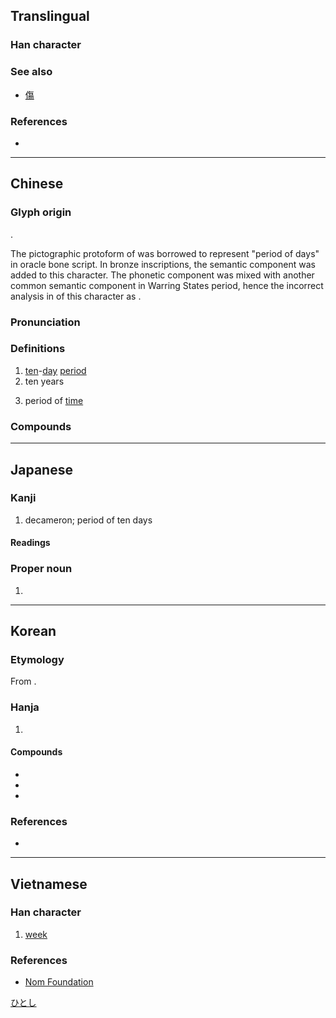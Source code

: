 {{also|句}}
{{character info}}
==Translingual==

===Han character===
{{stroke order|strokes=6}}
{{Han char|rn=72|rad=日|as=02|sn=6|four=27620|canj=PA|ids=⿹勹日}}

===See also===
* {{l|mul|复}} [[傷]] <!-- Graphically similar -->

===References===
* {{Han ref|kx=0489.160|dkj=13746|dj=0850.130|hdz=21485.030|uh=65EC|ud=26092|bh=A6AF|bd=42671}}

----

==Chinese==
{{zh-forms|alt=𠣙}}

===Glyph origin===
{{Han etyl}}

{{Han compound|螾|t1=earthworm|日|t2=sun/day|ls=psc}}.

The pictographic protoform of {{zh-l|*螾}} was borrowed to represent "period of days" in oracle bone script. In bronze inscriptions, the semantic component {{zh-l|*日|sun/day}} was added to this character. The phonetic component was mixed with another common semantic component {{zh-l|*勹|bow down}} in Warring States period, hence the incorrect analysis in ''{{w|Shuowen Jiezi}}'' of this character as {{Han compound|勹|日}}.

===Pronunciation===
{{zh-pron
|m=xún
|c=ceon4
|h=pfs=sùn
|mn=sûn
|x=sen2
|mc=y
|oc=y
|cat=n
}}

===Definitions===
{{zh-hanzi}}

# [[ten]]-[[day]] [[period]]
# ten years
#: {{zh-x|七 旬 老翁|seventy-year-old man}}
# period of [[time]]

===Compounds===
{{zh-der|兼旬|初旬|中旬|上旬|下旬|旬休|旬歲|旬始|旬朔|淹旬曠月|旬日|旬月|由旬|旬刊|旬年|經旬累月}}

----

==Japanese==

===Kanji===
{{ja-kanji|grade=c|rs=日02}}

# decameron; period of ten days

====Readings====
{{ja-readings
|goon=じゅん
|kanon=しゅん
}}

===Proper noun===
{{ja-pos|proper|ひとし}}

# {{given name|ja|male}}

[[Category:Japanese male given names|ひとし]]

----

==Korean==

===Etymology===
From {{der|ko|ltc|-}} {{ltc-l|旬|id=1}}. {{hanja-hunmong|슌|syun|天文#상02A}}

===Hanja===
{{ko-hanja-search}}
{{ko-hanja|열흘|순}}

# {{hanja form of|순|[[ten]]-[[day]] [[period]]}}

====Compounds====
{{der-top3|Compounds}}
* {{ko-l|중순|中旬}}
* {{ko-l|사순절|四旬節}}
* {{ko-l|오순절|五旬節}}
{{der-bottom}}

===References===
* {{R:hanjadoc|4543}}

----

==Vietnamese==
{{attention|vi|check definition}}

===Han character===
{{vi-hantu|[[tuần]]|rs=日02}}

# [[week]]

===References===
* [http://nomfoundation.org/common/nom_details.php?codepoint=65ec Nom Foundation]

{{cln|vi|Han tu}}
